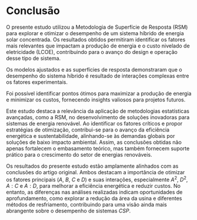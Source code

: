 # Conclusão

O presente estudo utilizou a Metodologia de Superfície de Resposta (RSM) para explorar e otimizar o desempenho de um sistema híbrido de energia solar concentrada. Os resultados obtidos permitiram identificar os fatores mais relevantes que impactam a produção de energia e o custo nivelado de eletricidade (LCOE), contribuindo para o avanço do design e operação desse tipo de sistema.

Os modelos ajustados e as superfícies de resposta demonstraram que o desempenho do sistema híbrido é resultado de interações complexas entre os fatores experimentais.

Foi possível identificar pontos ótimos para maximizar a produção de energia e minimizar os custos, fornecendo insights valiosos para projetos futuros.

Este estudo destaca a relevância da aplicação de metodologias estatísticas avançadas, como a RSM, no desenvolvimento de soluções inovadoras para sistemas de energia renovável. Ao identificar os fatores críticos e propor estratégias de otimização, contribui-se para o avanço da eficiência energética e sustentabilidade, alinhando-se às demandas globais por soluções de baixo impacto ambiental. Assim, as conclusões obtidas não apenas fortalecem o embasamento teórico, mas também fornecem suporte prático para o crescimento do setor de energias renováveis.

Os resultados do presente estudo estão amplamente alinhados com as conclusões do artigo original. Ambos destacam a importância de otimizar os fatores principais ($A$, $B$, $C$ e $D$) e suas interações, especialmente $A^2$, $D^2$, $A:C$ e $A:D$, para melhorar a eficiência energética e reduzir custos. No entanto, as diferenças nas análises realizadas indicam oportunidades de aprofundamento, como explorar a redução da área da usina e diferentes métodos de resfriamento, contribuindo para uma visão ainda mais abrangente sobre o desempenho de sistemas *CSP*.

